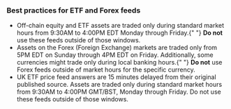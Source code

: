 ### Best practices for ETF and Forex feeds

- Off-chain equity and ETF assets are traded only during standard market hours from 9:30AM to 4:00PM EDT Monday through Friday.{" "} **Do not** use these feeds outside of those windows.
- Assets on the Forex (Foreign Exchange) markets are traded only from 5PM EDT on Sunday through 4PM EDT on Friday. Additionally, some currencies might trade only during local banking hours.{" "} **Do not** use Forex feeds outside of market hours for the specific currency.
- UK ETF price feed answers are 15 minutes delayed from their original published source. Assets are traded only during standard market hours from 9:30AM to 4:00PM GMT/BST, Monday through Friday. Do not use these feeds outside of those windows.
